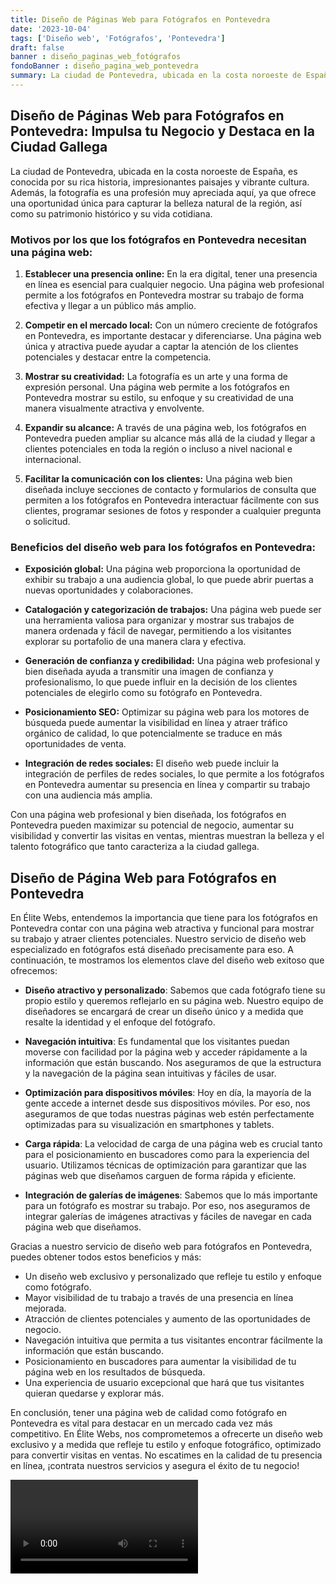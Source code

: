 ```yaml
---
title: Diseño de Páginas Web para Fotógrafos en Pontevedra
date: '2023-10-04'
tags: ['Diseño web', 'Fotógrafos', 'Pontevedra']
draft: false
banner : diseño_paginas_web_fotógrafos
fondoBanner : diseño_pagina_web_pontevedra
summary: La ciudad de Pontevedra, ubicada en la costa noroeste de España, es conocida por su rica historia, impresionantes paisajes y vibrante cultura. Además, la fotografía es una profesión muy apreciada aquí, ya que ofrece una oportunidad única para capturar la belleza natural de la región, así como su patrimonio histórico y su vida cotidiana.
---
```


## **Diseño de Páginas Web para Fotógrafos en Pontevedra: Impulsa tu Negocio y Destaca en la Ciudad Gallega**

La ciudad de Pontevedra, ubicada en la costa noroeste de España, es conocida por su rica historia, impresionantes paisajes y vibrante cultura. Además, la fotografía es una profesión muy apreciada aquí, ya que ofrece una oportunidad única para capturar la belleza natural de la región, así como su patrimonio histórico y su vida cotidiana.

### **Motivos por los que los fotógrafos en Pontevedra necesitan una página web:**

1. **Establecer una presencia online:** En la era digital, tener una presencia en línea es esencial para cualquier negocio. Una página web profesional permite a los fotógrafos en Pontevedra mostrar su trabajo de forma efectiva y llegar a un público más amplio.

2. **Competir en el mercado local:** Con un número creciente de fotógrafos en Pontevedra, es importante destacar y diferenciarse. Una página web única y atractiva puede ayudar a captar la atención de los clientes potenciales y destacar entre la competencia.

3. **Mostrar su creatividad:** La fotografía es un arte y una forma de expresión personal. Una página web permite a los fotógrafos en Pontevedra mostrar su estilo, su enfoque y su creatividad de una manera visualmente atractiva y envolvente.

4. **Expandir su alcance:** A través de una página web, los fotógrafos en Pontevedra pueden ampliar su alcance más allá de la ciudad y llegar a clientes potenciales en toda la región o incluso a nivel nacional e internacional.

5. **Facilitar la comunicación con los clientes:** Una página web bien diseñada incluye secciones de contacto y formularios de consulta que permiten a los fotógrafos en Pontevedra interactuar fácilmente con sus clientes, programar sesiones de fotos y responder a cualquier pregunta o solicitud.

### **Beneficios del diseño web para los fotógrafos en Pontevedra:**

- **Exposición global:** Una página web proporciona la oportunidad de exhibir su trabajo a una audiencia global, lo que puede abrir puertas a nuevas oportunidades y colaboraciones.

- **Catalogación y categorización de trabajos:** Una página web puede ser una herramienta valiosa para organizar y mostrar sus trabajos de manera ordenada y fácil de navegar, permitiendo a los visitantes explorar su portafolio de una manera clara y efectiva.

- **Generación de confianza y credibilidad:** Una página web profesional y bien diseñada ayuda a transmitir una imagen de confianza y profesionalismo, lo que puede influir en la decisión de los clientes potenciales de elegirlo como su fotógrafo en Pontevedra.

- **Posicionamiento SEO:** Optimizar su página web para los motores de búsqueda puede aumentar la visibilidad en línea y atraer tráfico orgánico de calidad, lo que potencialmente se traduce en más oportunidades de venta.

- **Integración de redes sociales:** El diseño web puede incluir la integración de perfiles de redes sociales, lo que permite a los fotógrafos en Pontevedra aumentar su presencia en línea y compartir su trabajo con una audiencia más amplia.

Con una página web profesional y bien diseñada, los fotógrafos en Pontevedra pueden maximizar su potencial de negocio, aumentar su visibilidad y convertir las visitas en ventas, mientras muestran la belleza y el talento fotográfico que tanto caracteriza a la ciudad gallega.

<GifSeo />

<Cta />

## Diseño de Página Web para Fotógrafos en Pontevedra

En Élite Webs, entendemos la importancia que tiene para los fotógrafos en Pontevedra contar con una página web atractiva y funcional para mostrar su trabajo y atraer clientes potenciales. Nuestro servicio de diseño web especializado en fotógrafos está diseñado precisamente para eso. A continuación, te mostramos los elementos clave del diseño web exitoso que ofrecemos:

- **Diseño atractivo y personalizado**: Sabemos que cada fotógrafo tiene su propio estilo y queremos reflejarlo en su página web. Nuestro equipo de diseñadores se encargará de crear un diseño único y a medida que resalte la identidad y el enfoque del fotógrafo.

- **Navegación intuitiva**: Es fundamental que los visitantes puedan moverse con facilidad por la página web y acceder rápidamente a la información que están buscando. Nos aseguramos de que la estructura y la navegación de la página sean intuitivas y fáciles de usar.

- **Optimización para dispositivos móviles**: Hoy en día, la mayoría de la gente accede a internet desde sus dispositivos móviles. Por eso, nos aseguramos de que todas nuestras páginas web estén perfectamente optimizadas para su visualización en smartphones y tablets.

- **Carga rápida**: La velocidad de carga de una página web es crucial tanto para el posicionamiento en buscadores como para la experiencia del usuario. Utilizamos técnicas de optimización para garantizar que las páginas web que diseñamos carguen de forma rápida y eficiente.

- **Integración de galerías de imágenes**: Sabemos que lo más importante para un fotógrafo es mostrar su trabajo. Por eso, nos aseguramos de integrar galerías de imágenes atractivas y fáciles de navegar en cada página web que diseñamos.

Gracias a nuestro servicio de diseño web para fotógrafos en Pontevedra, puedes obtener todos estos beneficios y más:

- Un diseño web exclusivo y personalizado que refleje tu estilo y enfoque como fotógrafo.
- Mayor visibilidad de tu trabajo a través de una presencia en línea mejorada.
- Atracción de clientes potenciales y aumento de las oportunidades de negocio.
- Navegación intuitiva que permita a tus visitantes encontrar fácilmente la información que están buscando.
- Posicionamiento en buscadores para aumentar la visibilidad de tu página web en los resultados de búsqueda.
- Una experiencia de usuario excepcional que hará que tus visitantes quieran quedarse y explorar más.

En conclusión, tener una página web de calidad como fotógrafo en Pontevedra es vital para destacar en un mercado cada vez más competitivo. En Élite Webs, nos comprometemos a ofrecerte un diseño web exclusivo y a medida que refleje tu estilo y enfoque fotográfico, optimizado para convertir visitas en ventas. No escatimes en la calidad de tu presencia en línea, ¡contrata nuestros servicios y asegura el éxito de tu negocio!

<Video />

<CtaBot job='Fotógrafos' city='Pontevedra'/>

<Gmaps query='Pontevedra+españa+maps' />